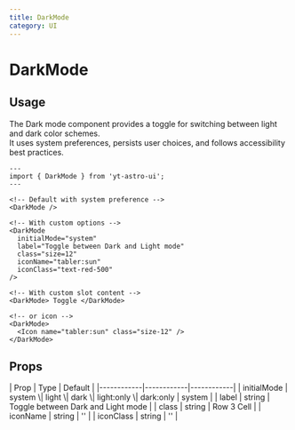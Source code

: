 ```yaml
---
title: DarkMode
category: UI
---
```



# DarkMode

<Demo>
  <DarkMode />
</Demo>

## Usage

The Dark mode component provides a toggle for switching between light and dark color schemes. <br /> It uses system preferences, persists user choices, and follows accessibility best practices.

```astro
---
import { DarkMode } from 'yt-astro-ui';
---

<!-- Default with system preference -->
<DarkMode />

<!-- With custom options -->
<DarkMode
  initialMode="system"
  label="Toggle between Dark and Light mode"
  class="size=12"
  iconName="tabler:sun"
  iconClass="text-red-500"
/>

<!-- With custom slot content -->
<DarkMode> Toggle </DarkMode>

<!-- or icon -->
<DarkMode>
  <Icon name="tabler:sun" class="size-12" />
</DarkMode>
```

## Props

<div className="overflow-x-auto">
  <div className="min-w-xl">
    | Prop | Type | Default | |------------|------------|------------| | initialMode | system \| light \| dark \|
    light:only \| dark:only | system | | label | string | Toggle between Dark and Light mode | | class | string | Row 3
    Cell | | iconName | string | '' | | iconClass | string | '' |
  </div>
</div>
